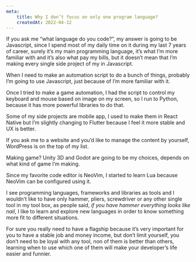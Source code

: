 ```yaml
---
meta:
    title: Why I don’t focus on only one program language?
    createdAt: 2022-04-12
---
```


If you ask me “what language do you code?”, my answer is going to be Javascript, since I spend most of my daily time on it during my last 7 years of career, surely it’s my main programming language, it’s what I’m more familiar with and it’s also what pay my bills, but it doesn’t mean that I’m making every single side project of my in Javascript.

When I need to make an automation script to do a bunch of things, probably I’m going to use Javascript, just because of I’m more familiar with it.

Once I tried to make a game automation, I had the script to control my keyboard and mouse based on image on my screen, so I run to Python, because it has more powerful libraries to do that.

Some of my side projects are mobile app, I used to make them in React Native but I’m slightly changing to Flutter because I feel it more stable and UX is better.

If you ask me to a website and you’d like to manage the content by yourself, WordPress is on the top of my list.

Making game? Unity 3D and Godot are going to be my choices, depends on what kind of game I’m making.

Since my favorite code editor is NeoVim, I started to learn Lua because NeoVim can be configured using it.

I see programming languages, frameworks and libraries as tools and I wouldn’t like to have only hammer, pliers, screwdriver or any other single tool in my tool box, as people said, *if you have hammer everything looks like nail*, I like to learn and explore new languages in order to know something more fit to different situations.

For sure you really need to have a flagship because it’s very important for you to have a stable job and money income, but don’t limit yourself, you don’t need to be loyal with any tool, non of them is better than others, learning when to use which one of them will make your developer’s life easier and funnier.
